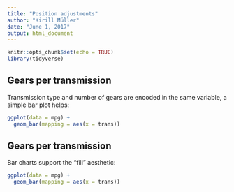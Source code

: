 ```yaml
---
title: "Position adjustments"
author: "Kirill Müller"
date: "June 1, 2017"
output: html_document
---
```


```r
knitr::opts_chunk$set(echo = TRUE)
library(tidyverse)
```

## Gears per transmission

Transmission type and number of gears are encoded in the same variable, a simple bar plot helps:

```r
ggplot(data = mpg) +
  geom_bar(mapping = aes(x = trans))
```


## Gears per transmission

Bar charts support the "fill" aesthetic:

```r
ggplot(data = mpg) +
  geom_bar(mapping = aes(x = trans))
```
